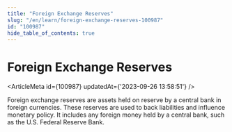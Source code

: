 ```yaml
---
title: "Foreign Exchange Reserves"
slug: "/en/learn/foreign-exchange-reserves-100987"
id: "100987"
hide_table_of_contents: true
---
```



# Foreign Exchange Reserves

<ArticleMeta id={100987} updatedAt={'2023-09-26 13:58:51'} />
<div className='border-solid border-b border-t-0 my-4 border-[var(--ifm-color-gray-300)]' />

Foreign exchange reserves are assets held on reserve by a central bank in foreign currencies. These reserves are used to back liabilities and influence monetary policy. It includes any foreign money held by a central bank, such as the U.S. Federal Reserve Bank.
